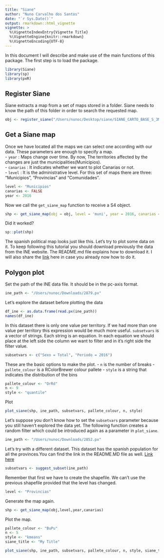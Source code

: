 ```yaml
---
title: "Siane"
author: "Nuno Carvalho dos Santos"
date: "`r Sys.Date()`"
output: rmarkdown::html_vignette
vignette: >
  %\VignetteIndexEntry{Vignette Title}
  %\VignetteEngine{knitr::rmarkdown}
  %\VignetteEncoding{UTF-8}
---
```


In this document I will describe and make use of the main functions of this package. The first step is to load the package.


```r
library(Siane)
library(sp)
library(pxR)
```

## Register Siane

Siane extracts a map from a set of maps stored in a folder. Siane needs to know the path of this folder in order to search the requested map.

```r
obj <- register_siane("/Users/nunoc/Desktop/siane/SIANE_CARTO_BASE_S_3M/SIANE_CARTO_BASE_S_3M/")
```

## Get a Siane map

Once we have located all the maps we can select one according with our data.
These parameters are enough to specify a map.  
  - `year` : Maps change over time. By now, The territories affected by the changes are just the municipalities(Municipios).  
  - `canarias` : It indicates whether we want to plot Canarias or not.  
  - `level` : It is the administrative level. For this set of maps there are three: "Municipios", "Provincias" and "Comunidades".    

```r
level <- "Municipios"
canarias <- FALSE
year <- 2016
```

Now we call the `get_siane_map` function to receive a S4 object.

```r
shp <- get_siane_map(obj = obj, level = 'muni', year = 2016, canarias = FALSE)
```

Did it worked?

```r
sp::plot(shp)
```

The spanish political map looks just like this.  Let's try to plot some data on it. To keep following this tutorial you should download previously the data from the INE website. The README.md file explains how to download it. I will also share the [link](http://www.ine.es/jaxiT3/Tabla.htm?t=2879) here in case you already now how to do it.

## Polygon plot

Set the path of the INE data file. It should be in the pc-axis format.
```r
ine_path <- "/Users/nunoc/Downloads/2879.px"
```

Let's explore the dataset before plotting the data
```r
df_ine <- as.data.frame(read.px(ine_path))
names(df_ine)
```
In this dataset there is only one value per territory. If we had more than one value per territory this expression would be much more useful.
`subsetvars` is a vector of strings. Each string is an equation. In each equation we should place at the left side the column we want to filter and in it's right side the filter value.
```r
subsetvars <- c("Sexo = Total", "Periodo = 2016")
```

These are the basic options to make the plot.
- `n` is the number of breaks
- `pallete_colour` is a RColorBrewer colour pallete 
- `style` is a string that indicates the distribution of the bins

```r
pallete_colour <- "OrRd"
n <- 9 
style <- "quantile"
```

Plot
```r
plot_siane(shp, ine_path, subsetvars, pallete_colour, n, style)
```

Let's suppose you don't know how to set the `subsetvars` parameter because you still haven't explored the data yet. The following function creates a random filter which could be introduced again as a parameter in `plot_siane`.

```r
ine_path <- "/Users/nunoc/Downloads/2852.px"
```

Let's try with a different dataset. This dataset has the spanish population for all the provinces.You can find the link in the README.MD file as well. [Link here](http://www.ine.es/jaxiT3/Tabla.htm?t=2852&L=0)

```r
subsetvars <- suggest_subset(ine_path)
```

Remember that first we have to create the shapefile. We can't use the previous shapefile provided that the level has changed.

```r
level <- "Provincias"
```

Generate the map again.  

```r
shp <- get_siane_map(obj,level,year,canarias)
```
Plot the map.

```r
pallete_colour <- "BuPu"
n <- 5
style <- "kmeans"
siane_title <- "My Title"

plot_siane(shp, ine_path, subsetvars, pallete_colour, n, style, siane_title)
```


